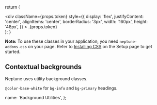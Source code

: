   return (
    <div className="m-b-2">
      <div
        className={props.token}
        style={{
          display: 'flex',
          justifyContent: 'center',
          alignItems: 'center',
          borderRadius: '3px',
          width: '160px',
          height: '48px',
        }}
      >
        .{props.token}
      </div>
    </div>
  );
}

**Note:** To use these classes in your application, you need `neptune-addons.css` on your page. Refer to [Installing CSS](/about/Setup#installing-css) on the Setup page to get started.

## Contextual backgrounds

Neptune uses utility background classes.

<div className="m-b-4">
  <BackgroundToken token="bg-default" />
  <BackgroundToken token="bg-info" />
  <BackgroundToken token="bg-primary" />
  <BackgroundToken token="bg-success" />
  <BackgroundToken token="bg-danger" />
  <BackgroundToken token="bg-warning" />
</div>

<p>
  <code>@color-base-white</code> for <code>bg-info</code> and <code>bg-primary</code> headings.
</p>

  name: 'Background Utilities',
};

